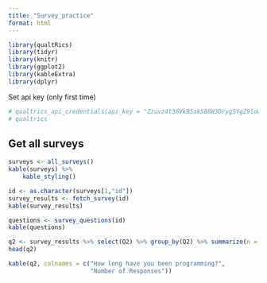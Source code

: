 ```yaml
---
title: "Survey_practice"
format: html
---
```


```r
library(qualtRics)
library(tidyr)
library(knitr)
library(ggplot2)
library(kableExtra)
library(dplyr)
```
Set api key (only first time)
```r
# qualtrics_api_credentials(api_key = "Zzuvz4t36VkB5akSB8W3Dryg5YgZ9lowoc3JEfEN", base_url = "ucsb.co1.qualtrics.com", install = TRUE, overwrite = T)
# qualtrics
```
## Get all surveys

```r

surveys <- all_surveys()
kable(surveys) %>%
    kable_styling()

```

```r
id <- as.character(surveys[1,"id"])
survey_results <- fetch_survey(id)
kable(survey_results)
```
```r
questions <- survey_questions(id)
kable(questions)

```

```r
q2 <- survey_results %>% select(Q2) %>% group_by(Q2) %>% summarize(n = n())
head(q2)

kable(q2, colnames = c("How long have you been programming?",
                       "Number of Responses"))
```

```r



```

